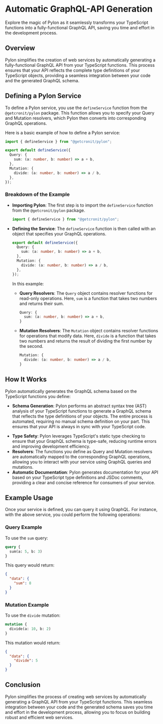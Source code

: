 # Automatic GraphQL-API Generation

Explore the magic of Pylon as it seamlessly transforms your TypeScript functions into a fully-functional GraphQL API, saving you time and effort in the development process.

## Overview

Pylon simplifies the creation of web services by automatically generating a fully-functional GraphQL API from your TypeScript functions. This process ensures that your API reflects the complete type definitions of your TypeScript objects, providing a seamless integration between your code and the generated GraphQL schema.

## Defining a Pylon Service

To define a Pylon service, you use the `defineService` function from the `@getcronit/pylon` package. This function allows you to specify your Query and Mutation resolvers, which Pylon then converts into corresponding GraphQL operations.

Here is a basic example of how to define a Pylon service:

```typescript
import { defineService } from "@getcronit/pylon";

export default defineService({
  Query: {
    sum: (a: number, b: number) => a + b,
  },
  Mutation: {
    divide: (a: number, b: number) => a / b,
  },
});
```

### Breakdown of the Example

* **Importing Pylon**: The first step is to import the `defineService` function from the `@getcronit/pylon` package.

  ```typescript
  import { defineService } from "@getcronit/pylon";
  ```

* **Defining the Service**: The `defineService` function is then called with an object that specifies your GraphQL operations.

  ```typescript
  export default defineService({
    Query: {
      sum: (a: number, b: number) => a + b,
    },
    Mutation: {
      divide: (a: number, b: number) => a / b,
    },
  });
  ```

  In this example:

  * **Query Resolvers**: The `Query` object contains resolver functions for read-only operations. Here, `sum` is a function that takes two numbers and returns their sum.

    ```typescript
    Query: {
      sum: (a: number, b: number) => a + b,
    }
    ```

  * **Mutation Resolvers**: The `Mutation` object contains resolver functions for operations that modify data. Here, `divide` is a function that takes two numbers and returns the result of dividing the first number by the second.

    ```typescript
    Mutation: {
      divide: (a: number, b: number) => a / b,
    }
    ```

## How It Works

Pylon automatically generates the GraphQL schema based on the TypeScript functions you define:

* **Schema Generation**: Pylon performs an abstract syntax tree (AST) analysis of your TypeScript functions to generate a GraphQL schema that reflects the type definitions of your objects. The entire process is automated, requiring no manual schema definition on your part. This ensures that your API is always in sync with your TypeScript code.

- **Type Safety**: Pylon leverages TypeScript's static type checking to ensure that your GraphQL schema is type-safe, reducing runtime errors and improving development efficiency.
- **Resolvers**: The functions you define as Query and Mutation resolvers are automatically mapped to the corresponding GraphQL operations, allowing you to interact with your service using GraphQL queries and mutations.
- **Automatic Documentation**: Pylon generates documentation for your API based on your TypeScript type definitions and JSDoc comments, providing a clear and concise reference for consumers of your service.

## Example Usage

Once your service is defined, you can query it using GraphQL. For instance, with the above service, you could perform the following operations:

### Query Example

To use the `sum` query:

```graphql
query {
  sum(a: 5, b: 3)
}
```

This query would return:

```json
{
  "data": {
    "sum": 8
  }
}
```

### Mutation Example

To use the `divide` mutation:

```graphql
mutation {
  divide(a: 10, b: 2)
}
```

This mutation would return:

```json
{
  "data": {
    "divide": 5
  }
}
```

## Conclusion

Pylon simplifies the process of creating web services by automatically generating a GraphQL API from your TypeScript functions. This seamless integration between your code and the generated schema saves you time and effort in the development process, allowing you to focus on building robust and efficient web services.
